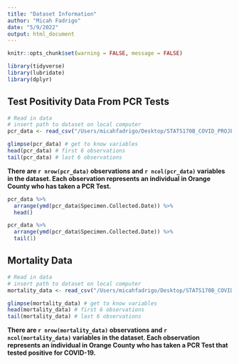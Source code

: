 ```yaml
---
title: "Dataset Information"
author: "Micah Fadrigo"
date: "5/9/2022"
output: html_document
---
```


```r
knitr::opts_chunk$set(warning = FALSE, message = FALSE) 
```

```r
library(tidyverse)
library(lubridate)
library(dplyr)
```

## Test Positivity Data From PCR Tests

```r
# Read in data
# insert path to dataset on local computer 
pcr_data <- read_csv("/Users/micahfadrigo/Desktop/STATS170B_COVID_PROJECT/DATA/All PCR tests updated 1.26.21.csv")

glimpse(pcr_data) # get to know variables
head(pcr_data) # first 6 observations
tail(pcr_data) # last 6 observations
```

__There are `r nrow(pcr_data)` observations and `r ncol(pcr_data)` variables in the dataset. Each observation represents an individual in Orange County who has taken a PCR Test.__

```r
pcr_data %>% 
  arrange(ymd(pcr_data$Specimen.Collected.Date)) %>% 
  head()
```

```r
pcr_data %>% 
  arrange(ymd(pcr_data$Specimen.Collected.Date)) %>% 
  tail(1)
```

## Mortality Data

```r
# Read in data
# insert path to dataset on local computer 
mortality_data <- read_csv("/Users/micahfadrigo/Desktop/STATS170B_COVID_PROJECT/DATA/1.26.21 release to UCI team.csv")

glimpse(mortality_data) # get to know variables
head(mortality_data) # first 6 observations
tail(mortality_data) # last 6 observations
```

__There are `r nrow(mortality_data)` observations and `r ncol(mortality_data)` variables in the dataset. Each observation represents an individual in Orange County who has taken a PCR Test that tested positive for COVID-19.__
